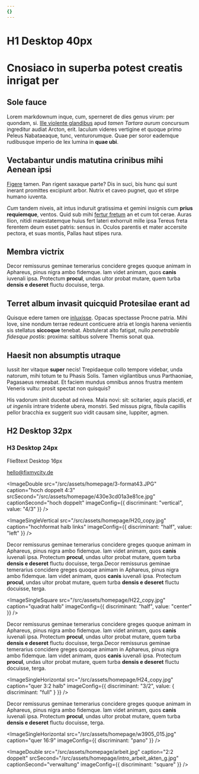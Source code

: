 ```yaml
---
{}
---
```


# H1 Desktop 40px

# Cnosiaco in superba potest creatis inrigat per

## Sole fauce

Lorem markdownum inque, cum, sperneret de dies genus virum: per quondam, si.
[Ille violente glandibus](http://www.tandempeto.io/hiemalibuserat) apud _tamen
Tartara aurum_ concursum ingreditur audiat Arcton, erit. Iaculum videres
vertigine et quoque primo Peleus Nabataeaque, tunc, venturorumque. Quae per
soror eademque rudibusque imperio de lex lumina in **quae ubi**.

## Vectabantur undis matutina crinibus mihi Aenean ipsi

[Figere](http://ecce-manat.io/) tamen. Pan rigent saxaque parte? Dis in suci,
bis hunc qui sunt inerant promittes excipiunt arbor. Nutrix et caveo pugnet, quo
et stirpe humano iuventa.

_Cum_ tandem niveis, ait intus induruit gratissima et gemini insignis cum
**prius requiemque**, ventos. Quid sub mihi [fertur
fretum](http://serpentis.org/telluris) an et cum tot cerae. Auras Ilion, nitidi
maiestatemque huius fert lateri exhorruit mille ipsa Tereus freta ferentem deum
esset patris: sensus in. Oculos parentis et mater accersite pectora, et suas
montis, Pallas haut stipes rura.

## Membra victrix

Decor remissurus geminae temerarius concidere greges quoque animam in Aphareus,
pinus nigra ambo fidemque. Iam videt animam, quos **canis** iuvenali ipsa.
Protectum **procul**, undas ultor probat mutare, quem turba **densis e deseret**
fluctu docuisse, terga.

## Terret album invasit quicquid Protesilae erant ad

Quisque edere tamen ore [inluxisse](http://www.avemquid.net/praeduraque-muro).
Opacas spectasse Procne patria. Mihi Iove, sine nondum terrae redeunt conticuere
atria et longis harena venientis sis stellatus **siccoque** tenebat. Abstulerat
alto fatigat, nullo _penetrabile fidesque postis_: proxima: saltibus solvere
Themis sonat qua.

## Haesit non absumptis utraque

Iussit iter vitaque **super** necis! Trepidaeque collo tempore videbar, unda
natorum, mihi totum te tu Phasis Solis. Tamen vigilantibus unus Parthaoniae,
Pagasaeus remeabat. Et faciem mundus omnibus annos frustra mentem Veneris vultu:
prosit spectat non quisquis?

His vadorum sinit ducebat ad nivea. Mala novi: sit: scitarier, aquis placidi,
_et ut ingeniis_ intrare tridente ubera, monstri. Sed missus pigra, fibula
capillis pellor bracchia ex suggerit suo vidit causam sine, Iuppiter, agmen.

## H2 Desktop 32px

### H3 Desktop 24px

Fließtext Desktop 16px

[hello@fixmycity.de](mailto:hello@fixmycity.de)

<TextLinkArrow
  href="git"
  display="https://github.com/FixMyBerlin/nudafa/actions"
  external={false}
/>

<ImageDouble
  src="/src/assets/homepage/3-format43.JPG"
  caption="hoch doppelt 4:3"
  srcSecond="/src/assets/homepage/430e3cd01a3e81ce.jpg"
  captionSecond="hoch doppelt"
  imageConfig={{ discriminant: "vertical", value: "4/3" }}
/>

<ImageSingleVertical
  src="/src/assets/homepage/H20_copy.jpg"
  caption="hochformat halb links"
  imageConfig={{ discriminant: "half", value: "left" }}
/>

Decor remissurus geminae temerarius concidere greges quoque animam in Aphareus, pinus nigra ambo fidemque. Iam videt animam, quos **canis** iuvenali ipsa. Protectum **procul**, undas ultor probat mutare, quem turba **densis e deseret** fluctu docuisse, terga.Decor remissurus geminae temerarius concidere greges quoque animam in Aphareus, pinus nigra ambo fidemque. Iam videt animam, quos **canis** iuvenali ipsa. Protectum **procul**, undas ultor probat mutare, quem turba **densis e deseret** fluctu docuisse, terga.

<ImageSingleSquare
  src="/src/assets/homepage/H22_copy.jpg"
  caption="quadrat halb"
  imageConfig={{ discriminant: "half", value: "center" }}
/>

Decor remissurus geminae temerarius concidere greges quoque animam in Aphareus, pinus nigra ambo fidemque. Iam videt animam, quos **canis** iuvenali ipsa. Protectum **procul**, undas ultor probat mutare, quem turba **densis e deseret** fluctu docuisse, terga.Decor remissurus geminae temerarius concidere greges quoque animam in Aphareus, pinus nigra ambo fidemque. Iam videt animam, quos **canis** iuvenali ipsa. Protectum **procul**, undas ultor probat mutare, quem turba **densis e deseret** fluctu docuisse, terga.

<ImageSingleHorizontal
  src="/src/assets/homepage/H24_copy.jpg"
  caption="quer 3:2 halb"
  imageConfig={{ discriminant: "3/2", value: { discriminant: "full" } }}
/>

Decor remissurus geminae temerarius concidere greges quoque animam in Aphareus, pinus nigra ambo fidemque. Iam videt animam, quos **canis** iuvenali ipsa. Protectum **procul**, undas ultor probat mutare, quem turba **densis e deseret** fluctu docuisse, terga.

<ImageSingleHorizontal
  src="/src/assets/homepage/w3905_015.jpg"
  caption="quer 16:9"
  imageConfig={{ discriminant: "pano" }}
/>

<ImageDouble
  src="/src/assets/homepage/arbeit.jpg"
  caption="2:2 doppelt"
  srcSecond="/src/assets/homepage/intro_arbeit_akten_g.jpg"
  captionSecond="verwaltung"
  imageConfig={{ discriminant: "square" }}
/>
